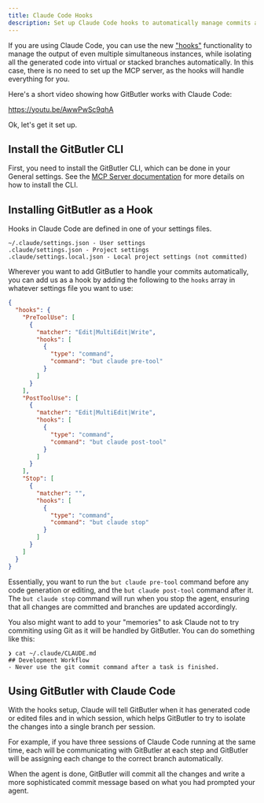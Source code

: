 ```yaml
---
title: Claude Code Hooks
description: Set up Claude Code hooks to automatically manage commits and branches when using GitButler with AI coding agents.
---
```


If you are using Claude Code, you can use the new ["hooks"](https://docs.anthropic.com/en/docs/claude-code/hooks) functionality to manage the output of even multiple simultaneous instances, while isolating all the generated code into virtual or stacked branches automatically. In this case, there is no need to set up the MCP server, as the hooks will handle everything for you.

Here's a short video showing how GitButler works with Claude Code:

https://youtu.be/AwwPwSc9qhA

Ok, let's get it set up.

## Install the GitButler CLI

First, you need to install the GitButler CLI, which can be done in your General settings. See the [MCP Server documentation](./mcp-server) for more details on how to install the CLI.

## Installing GitButler as a Hook

Hooks in Claude Code are defined in one of your settings files.

```
~/.claude/settings.json - User settings
.claude/settings.json - Project settings
.claude/settings.local.json - Local project settings (not committed)
```

Wherever you want to add GitButler to handle your commits automatically, you can add us as a hook by adding the following to the `hooks` array in whatever settings file you want to use:

```json
{
  "hooks": {
    "PreToolUse": [
      {
        "matcher": "Edit|MultiEdit|Write",
        "hooks": [
          {
            "type": "command",
            "command": "but claude pre-tool"
          }
        ]
      }
    ],
    "PostToolUse": [
      {
        "matcher": "Edit|MultiEdit|Write",
        "hooks": [
          {
            "type": "command",
            "command": "but claude post-tool"
          }
        ]
      }
    ],
    "Stop": [
      {
        "matcher": "",
        "hooks": [
          {
            "type": "command",
            "command": "but claude stop"
          }
        ]
      }
    ]
  }
}
```

Essentially, you want to run the `but claude pre-tool` command before any code generation or editing, and the `but claude post-tool` command after it. The `but claude stop` command will run when you stop the agent, ensuring that all changes are committed and branches are updated accordingly.

You also might want to add to your "memories" to ask Claude not to try commiting using Git as it will be handled by GitButler. You can do something like this:

```
❯ cat ~/.claude/CLAUDE.md
## Development Workflow
- Never use the git commit command after a task is finished.
```

## Using GitButler with Claude Code

With the hooks setup, Claude will tell GitButler when it has generated code or edited files and in which session, which helps GitButler to try to isolate the changes into a single branch per session.

For example, if you have three sessions of Claude Code running at the same time, each will be communicating with GitButler at each step and GitButler will be assigning each change to the correct branch automatically.

When the agent is done, GitButler will commit all the changes and write a more sophisticated commit message based on what you had prompted your agent.
